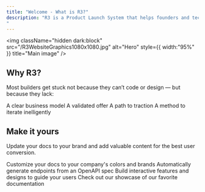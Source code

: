 ```yaml
---
title: "Welcome - What is R3?"
description: "R3 is a Product Launch System that helps founders and technical builders move from idea to revenue with structured sprints, intelligent prompts, and agent-based augmentation. Whether you're starting from a blank page or a basic prototype, R3 gives you the business design, execution logic, and strategic system to launch and scale smarter — with clarity.
"
---
```


<img
  className="hidden dark:block"
  src="/R3WebsiteGraphics1080x1080.jpg"
  alt="Hero"
  style={{ width:"95%" }}
  title="Main image"
/>

## Why R3?

Most builders get stuck not because they can’t code or design — but because they lack:

A clear business model
A validated offer
A path to traction
A method to iterate inelligently

## Make it yours

Update your docs to your brand and add valuable content for the best user conversion.

<CardGroup cols={2}>
  <Card title="Customize Style" icon="palette" href="https://mintlify.com/docs/settings/global">
    Customize your docs to your company's colors and brands
  </Card>
  <Card title="Reference APIs" icon="code" href="https://mintlify.com/docs/api-playground/openapi">
    Automatically generate endpoints from an OpenAPI spec
  </Card>
  <Card title="Add Components" icon="screwdriver-wrench" href="https://mintlify.com/docs/content/components/accordions">
    Build interactive features and designs to guide your users
  </Card>
  <Card title="Get Inspiration" icon="stars" href="https://mintlify.com/customers">
    Check out our showcase of our favorite documentation
  </Card>
</CardGroup>

